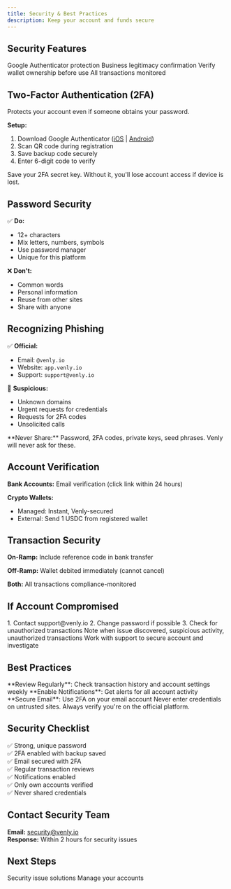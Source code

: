 ```yaml
---
title: Security & Best Practices
description: Keep your account and funds secure
---
```


## Security Features

<CardGroup cols={2}>
  <Card title="2FA" icon="shield-check">
    Google Authenticator protection
  </Card>
  <Card title="KYB Verification" icon="user-check">
    Business legitimacy confirmation
  </Card>
  <Card title="Wallet Ownership" icon="key">
    Verify wallet ownership before use
  </Card>
  <Card title="Compliance" icon="eye">
    All transactions monitored
  </Card>
</CardGroup>

## Two-Factor Authentication (2FA)

Protects your account even if someone obtains your password.

**Setup:**
1. Download Google Authenticator ([iOS](https://apps.apple.com/app/google-authenticator/id388497605) | [Android](https://play.google.com/store/apps/details?id=com.google.android.apps.authenticator2))
2. Scan QR code during registration
3. Save backup code securely
4. Enter 6-digit code to verify

<Warning>
  Save your 2FA secret key. Without it, you'll lose account access if device is lost.
</Warning>

## Password Security

✅ **Do:**
- 12+ characters
- Mix letters, numbers, symbols
- Use password manager
- Unique for this platform

❌ **Don't:**
- Common words
- Personal information
- Reuse from other sites
- Share with anyone

## Recognizing Phishing

✅ **Official:**
- Email: `@venly.io`
- Website: `app.venly.io`
- Support: `support@venly.io`

🚩 **Suspicious:**
- Unknown domains
- Urgent requests for credentials
- Requests for 2FA codes
- Unsolicited calls

<Warning>
  **Never Share:** Password, 2FA codes, private keys, seed phrases. Venly will never ask for these.
</Warning>

## Account Verification

**Bank Accounts:** Email verification (click link within 24 hours)

**Crypto Wallets:**
- Managed: Instant, Venly-secured
- External: Send 1 USDC from registered wallet

## Transaction Security

**On-Ramp:** Include reference code in bank transfer

**Off-Ramp:** Wallet debited immediately (cannot cancel)

**Both:** All transactions compliance-monitored

## If Account Compromised

<Steps>
  <Step title="Immediate Action">
    1. Contact support@venly.io
    2. Change password if possible
    3. Check for unauthorized transactions
  </Step>
  
  <Step title="Document">
    Note when issue discovered, suspicious activity, unauthorized transactions
  </Step>
  
  <Step title="Cooperate">
    Work with support to secure account and investigate
  </Step>
</Steps>

## Best Practices

<Tip>
  **Review Regularly**: Check transaction history and account settings weekly
</Tip>

<Tip>
  **Enable Notifications**: Get alerts for all account activity
</Tip>

<Tip>
  **Secure Email**: Use 2FA on your email account
</Tip>

<Warning>
  Never enter credentials on untrusted sites. Always verify you're on the official platform.
</Warning>

## Security Checklist

✅ Strong, unique password  
✅ 2FA enabled with backup saved  
✅ Email secured with 2FA  
✅ Regular transaction reviews  
✅ Notifications enabled  
✅ Only own accounts verified  
✅ Never shared credentials  

## Contact Security Team

**Email:** security@venly.io  
**Response:** Within 2 hours for security issues

## Next Steps

<CardGroup cols={2}>
  <Card title="Troubleshooting" icon="wrench" href="/guides/payments/troubleshooting">
    Security issue solutions
  </Card>
  <Card title="Account Management" icon="user" href="/guides/payments/accounts/overview">
    Manage your accounts
  </Card>
</CardGroup>
